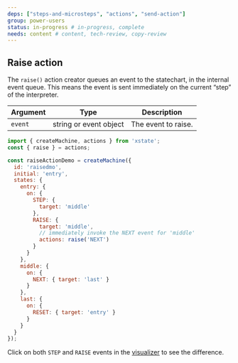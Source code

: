 ```yaml
---
deps: ["steps-and-microsteps", "actions", "send-action"]
group: power-users
status: in-progress # in-progress, complete
needs: content # content, tech-review, copy-review
---
```


## Raise action

The `raise()` action creator queues an event to the statechart, in the internal event queue. This means the event is sent immediately on the current “step” of the interpreter.

| Argument | Type                   | Description         |
| -------- | ---------------------- | ------------------- |
| `event`  | string or event object | The event to raise. |

```js
import { createMachine, actions } from 'xstate';
const { raise } = actions;

const raiseActionDemo = createMachine({
  id: 'raisedmo',
  initial: 'entry',
  states: {
    entry: {
      on: {
        STEP: {
          target: 'middle'
        },
        RAISE: {
          target: 'middle',
          // immediately invoke the NEXT event for 'middle'
          actions: raise('NEXT')
        }
      }
    },
    middle: {
      on: {
        NEXT: { target: 'last' }
      }
    },
    last: {
      on: {
        RESET: { target: 'entry' }
      }
    }
  }
});
```

Click on both `STEP` and `RAISE` events in the [visualizer](https://stately.ai/viz?gist=fd763ff2c161b172f719891e2544d428) to see the difference.
